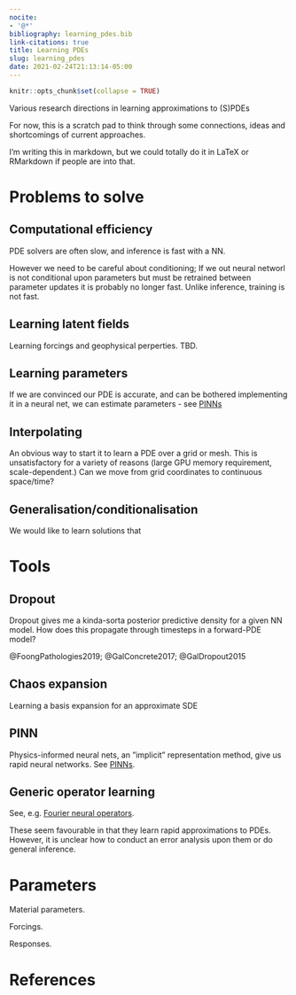 ```yaml
---
nocite:
- '@*'
bibliography: learning_pdes.bib
link-citations: true
title: Learning PDEs
slug: learning_pdes
date: 2021-02-24T21:13:14-05:00
---
```


```r
knitr::opts_chunk$set(collapse = TRUE)
```


Various research directions in learning approximations to (S)PDEs

For now, this is a scratch pad to think through some connections, ideas and shortcomings of current approaches.

I'm writing this in markdown, but we could totally do it in LaTeX or RMarkdown if people are into that.

# Problems to solve

## Computational efficiency

PDE solvers are often slow, and inference is fast with a NN. 

However we need to be careful about conditioning; If we out neural networl is not conditional upon parameters but must be retrained between parameter updates it is probably no longer fast. Unlike inference, training is not fast.

## Learning latent fields

Learning forcings and geophysical perperties. TBD.

## Learning parameters

If we are convinced our PDE is accurate, and can be bothered implementing it in a neural net, we can estimate parameters - see [PINNs](#pinn)

## Interpolating

An obvious way to start it to learn a PDE over a grid or mesh.
This is unsatisfactory for a variety of reasons (large GPU memory requirement, scale-dependent.)
Can we move from grid coordinates to continuous space/time?

## Generalisation/conditionalisation

We would like to learn solutions that 

# Tools

## Dropout

Dropout gives me a kinda-sorta posterior predictive density for a given NN model.
How does this propagate through timesteps in a forward-PDE model?

@FoongPathologies2019; @GalConcrete2017; @GalDropout2015

## Chaos expansion

Learning a basis expansion for an approximate SDE

## PINN

Physics-informed neural nets, an ”implicit” representation method, give us rapid neural networks.
See [PINNs](https://danmackinlay.name/notebook/ml_pde.html#learning-a-pde).

## Generic operator learning

See, e.g. [Fourier neural operators](https://danmackinlay.name/notebook/ml_pde.html#fourier-neural-operator).

These seem favourable in that they learn rapid approximations to PDEs. However, it is unclear how to conduct an error analysis upon them or do general inference.

# Parameters

Material parameters.

Forcings.

Responses.

# References

::: {#refs}
:::
